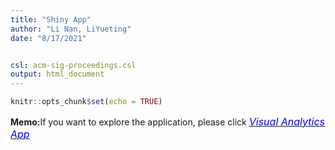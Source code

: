 ```yaml
---
title: "Shiny App"
author: "Li Nan, LiYueting"
date: "8/17/2021"


csl: acm-sig-proceedings.csl
output: html_document
---
```


```r
knitr::opts_chunk$set(echo = TRUE)
```

**Memo:**If you want to explore the application, please click [<font size="3"  color="blue">*Visual Analytics App*</font>](https://liyueting.shinyapps.io/VisualAppGroup1/)
